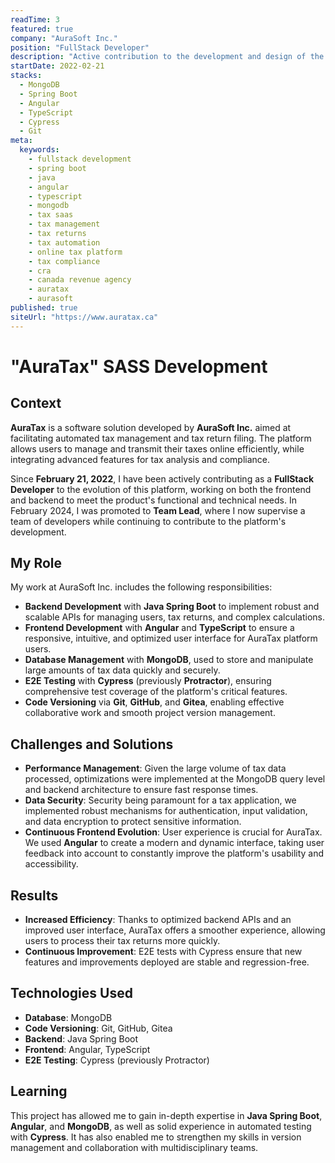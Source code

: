 ```yaml
---
readTime: 3
featured: true
company: "AuraSoft Inc."
position: "FullStack Developer"
description: "Active contribution to the development and design of the AuraTax SAAS platform, specialized in automated tax management and tax return filing."
startDate: 2022-02-21
stacks:
  - MongoDB
  - Spring Boot
  - Angular
  - TypeScript
  - Cypress
  - Git
meta:
  keywords:
    - fullstack development
    - spring boot
    - java
    - angular
    - typescript
    - mongodb
    - tax saas
    - tax management
    - tax returns
    - tax automation
    - online tax platform
    - tax compliance
    - cra
    - canada revenue agency
    - auratax
    - aurasoft
published: true
siteUrl: "https://www.auratax.ca"
---
```


# "AuraTax" SASS Development

## Context

**AuraTax** is a software solution developed by **AuraSoft Inc.** aimed at facilitating automated tax management and tax return filing. The platform allows users to manage and transmit their taxes online efficiently, while integrating advanced features for tax analysis and compliance.

Since **February 21, 2022**, I have been actively contributing as a **FullStack Developer** to the evolution of this platform, working on both the frontend and backend to meet the product's functional and technical needs. In February 2024, I was promoted to **Team Lead**, where I now supervise a team of developers while continuing to contribute to the platform's development.

## My Role

My work at AuraSoft Inc. includes the following responsibilities:

- **Backend Development** with **Java Spring Boot** to implement robust and scalable APIs for managing users, tax returns, and complex calculations.
- **Frontend Development** with **Angular** and **TypeScript** to ensure a responsive, intuitive, and optimized user interface for AuraTax platform users.
- **Database Management** with **MongoDB**, used to store and manipulate large amounts of tax data quickly and securely.
- **E2E Testing** with **Cypress** (previously **Protractor**), ensuring comprehensive test coverage of the platform's critical features.
- **Code Versioning** via **Git**, **GitHub**, and **Gitea**, enabling effective collaborative work and smooth project version management.

## Challenges and Solutions

- **Performance Management**: Given the large volume of tax data processed, optimizations were implemented at the MongoDB query level and backend architecture to ensure fast response times.
- **Data Security**: Security being paramount for a tax application, we implemented robust mechanisms for authentication, input validation, and data encryption to protect sensitive information.
- **Continuous Frontend Evolution**: User experience is crucial for AuraTax. We used **Angular** to create a modern and dynamic interface, taking user feedback into account to constantly improve the platform's usability and accessibility.

## Results

- **Increased Efficiency**: Thanks to optimized backend APIs and an improved user interface, AuraTax offers a smoother experience, allowing users to process their tax returns more quickly.
- **Continuous Improvement**: E2E tests with Cypress ensure that new features and improvements deployed are stable and regression-free.

## Technologies Used

- **Database**: MongoDB
- **Code Versioning**: Git, GitHub, Gitea
- **Backend**: Java Spring Boot
- **Frontend**: Angular, TypeScript
- **E2E Testing**: Cypress (previously Protractor)

## Learning

This project has allowed me to gain in-depth expertise in **Java Spring Boot**, **Angular**, and **MongoDB**, as well as solid experience in automated testing with **Cypress**. It has also enabled me to strengthen my skills in version management and collaboration with multidisciplinary teams.
